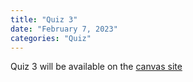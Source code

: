 ```yaml
---
title: "Quiz 3"
date: "February 7, 2023"
categories: "Quiz"
---
```


Quiz 3 will be available on the [canvas site](https://sdsu.instructure.com/courses/116162/quizzes/)

